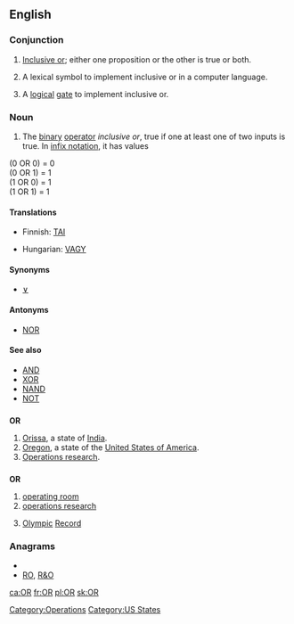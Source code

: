 {{wikipedia}}
{{also|Appendix:Variations of "or"}}
==English==

===Conjunction===
{{en-conj}}

# {{logic}} [[inclusive or|Inclusive or]]; either one proposition or the other is true or both.
# {{computer science}} A lexical symbol to implement inclusive or in a computer language.
# {{electrical engineering}} A [[logical]] [[gate]] to implement inclusive or.

===Noun===
{{en-noun|-}}

# {{logic}} The [[binary]] [[operator]] ''inclusive or'', true if one at least one of two inputs is true. In [[infix notation]], it has values

(0 OR 0) = 0<br>
(0 OR 1) = 1<br>
(1 OR 0) = 1<br>
(1 OR 1) = 1<br>

{{rfc|the lines above should go into a table}}

====Translations====
{{trans-top|logic: (noun sense)}}
* Finnish: [[TAI]]
{{trans-mid}}
* Hungarian: [[VAGY]]
{{trans-bottom}}

====Synonyms====
* [[∨]]

====Antonyms====
* [[NOR#Noun|NOR]]

====See also====
* [[AND#Noun|AND]]
* [[XOR#Noun|XOR]]
* [[NAND#Noun|NAND]]
* [[NOT#Noun|NOT]]

==={{abbreviation}}===
'''OR'''

# [[Orissa]], a state of [[India]].
# [[Oregon]], a state of the [[United States of America]].
# [[operations research|Operations research]].

==={{initialism}}===
'''OR'''

# [[operating room]]
# [[operations research]]
# {{sports}} [[Olympic]] [[record|Record]]

===Anagrams===
* {{alphagram|or}}
* [[RO#English|RO]], [[R&O#English|R&O]]


[[Category:Operations]]
[[Category:US States]]

[[ca:OR]]
[[fr:OR]]
[[pl:OR]]
[[sk:OR]]